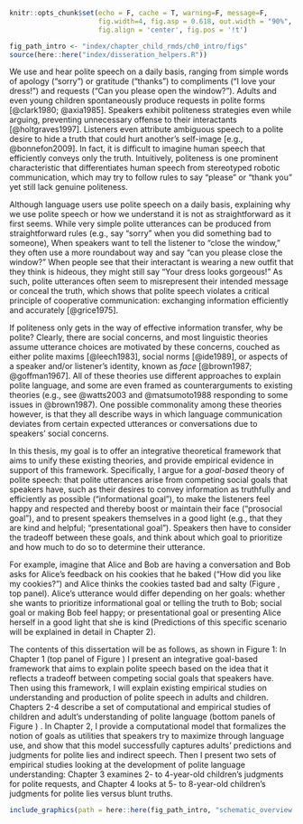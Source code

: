 ```r
knitr::opts_chunk$set(echo = F, cache = T, warning=F, message=F, 
                      fig.width=4, fig.asp = 0.618, out.width = "90%", 
                      fig.align = 'center', fig.pos = '!t')

fig_path_intro <- "index/chapter_child_rmds/ch0_intro/figs"
source(here::here("index/disseration_helpers.R"))
```

We use and hear polite speech on a daily basis, ranging from simple words of apology (“sorry”) or gratitude (“thanks”) to compliments (“I love your dress!”) and requests (“Can you please open the window?”).
Adults and even young children spontaneously produce requests in polite forms [@clark1980; @axia1985]. 
Speakers exhibit politeness strategies even while arguing, preventing unnecessary offense to their interactants [@holtgraves1997]. 
Listeners even attribute ambiguous speech to a polite desire to hide a truth that could hurt another’s self-image [e.g., @bonnefon2009]. 
In fact, it is difficult to imagine human speech that efficiently conveys only the truth. 
Intuitively, politeness is one prominent characteristic that differentiates human speech from stereotyped robotic communication, which may try to follow rules to say “please” or “thank you” yet still lack genuine politeness.

Although language users use polite speech on a daily basis, explaining why we use polite speech or how we understand it is not as straightforward as it first seems.
While very simple polite utterances can be produced from straightforward rules (e.g., say “sorry” when you did something bad to someone), 
When speakers want to tell the listener to “close the window,” they often use a more roundabout way and say “can you please close the window?”
When people see that their interactant is wearing a new outfit that they think is hideous, they might still say “Your dress looks gorgeous!”
As such, polite utterances often seem to misrepresent their intended message or conceal the truth,
which shows that polite speech violates a critical principle of cooperative communication: exchanging information efficiently and accurately [@grice1975].

If politeness only gets in the way of effective information transfer, why be polite?
Clearly, there are social concerns, and most linguistic theories assume utterance choices are motivated by these concerns, couched as either polite maxims [@leech1983], social norms [@ide1989], or aspects of a speaker and/or listener’s identity, known as *face* [@brown1987; @goffman1967]. 
All of these theories use different approaches to explain polite language, and some are even framed as counterarguments to existing theories (e.g., see @watts2003 and @matsumoto1988 responding to some issues in @brown1987). One possible commonality among these theories however, is that they all describe ways in which language communication deviates from certain expected utterances or conversations due to speakers’ social concerns. 

In this thesis, my goal is to offer an integrative theoretical framework that aims to unify these existing theories, and provide empirical evidence in support of this framework. Specifically, I argue for a *goal-based* theory of polite speech: that polite utterances arise from competing social goals that speakers have, such as their desires to convey information as truthfully and efficiently as possible ("informational goal"), to make the listeners feel happy and respected and thereby boost or maintain their face ("prosocial goal"), and to present speakers themselves in a good light (e.g., that they are kind and helpful; "presentational goal"). Speakers then have to consider the tradeoff between these goals, and think about which goal to prioritize and how much to do so to determine their utterance.

For example, imagine that Alice and Bob are having a conversation and Bob asks for Alice's feedback on his cookies that he baked ("How did you like my cookies?") and Alice thinks the cookies tasted bad and salty (Figure\ \ref{fig:schematic-overview}, top panel). Alice's utterance would differ depending on her goals: whether she wants to prioritize informational goal or telling the truth to Bob; social goal or making Bob feel happy; or presentational goal or presenting Alice herself in a good light that she is kind (Predictions of this specific scenario will be explained in detail in Chapter 2).

The contents of this dissertation will be as follows, as shown in Figure 1:
In Chapter 1 (top panel of Figure\ \ref{fig:schematic-overview}) I present an integrative goal-based framework that aims to explain polite speech based on the idea that it reflects a tradeoff between competing social goals that speakers have. Then using this framework, I will explain existing empirical studies on understanding and production of polite speech in adults and children. 
Chapters 2-4 describe a set of computational and empirical studies of children and adult's understanding of polite language (bottom panels of Figure\ \ref{fig:schematic-overview}) . In Chapter 2, I provide a computational model that formalizes the notion of goals as utilities that speakers try to maximize through language use, and show that this model successfully captures adults’ predictions and judgments for polite lies and indirect speech. Then I present two sets of empirical studies looking at the development of polite language understanding: Chapter 3 examines 2- to 4-year-old children’s judgments for polite requests, and Chapter 4 looks at 5- to 8-year-old children’s judgments for polite lies versus blunt truths.

```r

include_graphics(path = here::here(fig_path_intro, "schematic_overview.jpg"))
```
